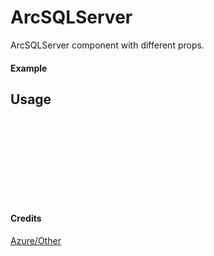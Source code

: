 
<Meta of={ArcSQLServer} title="Azure/Other/ArcSQLServer" />

# ArcSQLServer

ArcSQLServer component with different props.

#### Example

<Canvas of={ArcSQLServer.Primary} />

## Usage

```ts
import { ArcSQLServer } from "yadl-ui";

const Example = () => {
  return (
      <ArcSQLServer />
  );
};

export default Example;
```

#### Credits
[Azure/Other](https://learn.microsoft.com/en-us/azure/architecture/icons/)
